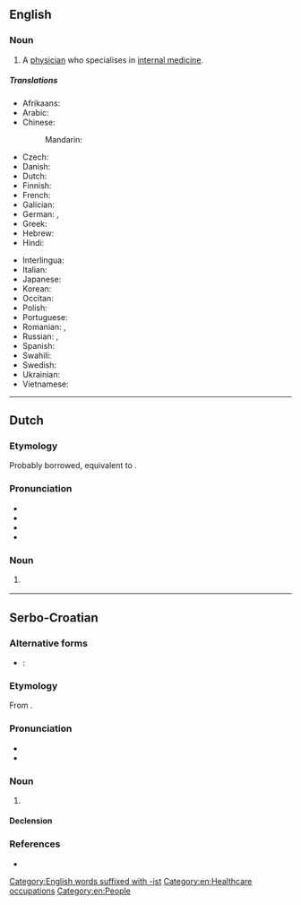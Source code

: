 ==English==

===Noun===
{{en-noun}}

# {{lb|en|medicine}} A [[physician]] who specialises in [[internal medicine]].

=====Translations=====
{{trans-top|specialist in internal medicine}}
* Afrikaans: {{t+|af|internis}}
* Arabic: {{t-needed|ar}}
* Chinese:
*: Mandarin: {{t|cmn|内科医师}}
* Czech: {{t|cs|internista|m}}
* Danish: {{t-needed|da}}
* Dutch: {{t+|nl|internist|m}}
* Finnish: {{t|fi|sisätautilääkäri}}
* French: {{t+|fr|interniste}}
* Galician: {{t|gl|internista|m|f}}
* German: {{t+|de|Internist|m}}, {{t+|de|Internistin|f}}
* Greek: {{t+|el|παθολόγος|m|f}}
* Hebrew: {{t-needed|he}}
* Hindi: {{t-needed|hi}}
{{trans-mid}}
* Interlingua: {{t|ia|internista}}
* Italian: {{t+|it|internista|m|f}}
* Japanese: {{t-needed|ja}}
* Korean: {{t-needed|ko}}
* Occitan: {{t-needed|oc}}
* Polish: {{t+|pl|internista|m}}
* Portuguese: {{t-needed|pt}}
* Romanian: {{t+|ro|internist|m}}, {{t+|ro|internistă|f}}
* Russian: {{t+|ru|терапевт}}, {{t+|ru|интернист}}
* Spanish: {{t-needed|es}}
* Swahili: {{t-needed|sw}}
* Swedish: {{t|sv|invärtesläkare|c}}
* Ukrainian: {{t-needed|uk}}
* Vietnamese: {{t-needed|vi}}
{{trans-bottom}}

[[Category:English words suffixed with -ist]]
[[Category:en:Healthcare occupations]]
[[Category:en:People]]

----

==Dutch==

===Etymology===
Probably borrowed, equivalent to {{suf|nl|intern|ist}}.

===Pronunciation===
* {{IPA|nl|/ˌɪn.tərˈnɪst/}}
* {{audio|nl|Nl-internist.ogg|Audio}}
* {{hyphenation|nl|in|ter|nist}}
* {{rhyme|nl|ɪst}}

===Noun===
{{nl-noun|m|-en|-|f=interniste}}

# {{l|en|internist}} {{gloss|specialist in internal medicine}}

----

==Serbo-Croatian==

===Alternative forms===
* {{qualifier|Bosnia, Serbia}}: {{l|sh|intèrnista}}

===Etymology===
From {{m|sh|ȉntērnī}}.

===Pronunciation===
* {{IPA|sh|/intěrnist/}}
* {{hyphenation|sh|in|ter|nist}}

===Noun===
{{sh-noun|g=m|head=intèrnist}}

# {{l|en|internist}}

====Declension====
{{sh-decl-noun
|internist|internisti
|internista|internista
|internistu|internistima
|internista|interniste
|interniste|internisti
|internistu|internistima
|internistom|internistima
}}

===References===
* {{R:sh:HJP|fVpvXBk%3D}}